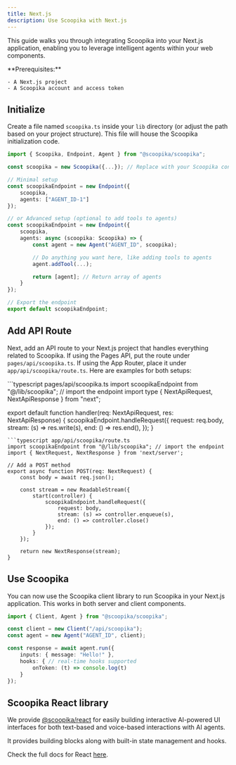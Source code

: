 ```yaml
---
title: Next.js
description: Use Scoopika with Next.js
---
```


This guide walks you through integrating Scoopika into your Next.js application, 
enabling you to leverage intelligent agents within your web components.

<Check>
	**Prerequisites:** 

	- A Next.js project
	- A Scoopika account and access token
</Check>

## Initialize

Create a file named `scoopika.ts` inside your `lib` directory 
(or adjust the path based on your project structure). 
This file will house the Scoopika initialization code.

```typescript lib/scoopika.ts
import { Scoopika, Endpoint, Agent } from "@scoopika/scoopika";

const scoopika = new Scoopika({...}); // Replace with your Scoopika config

// Minimal setup
const scoopikaEndpoint = new Endpoint({
	scoopika,
	agents: ["AGENT_ID-1"]
});

// or Advanced setup (optional to add tools to agents)
const scoopikaEndpoint = new Endpoint({
	scoopika,
	agents: async (scoopika: Scoopika) => {
		const agent = new Agent("AGENT_ID", scoopika);

		// Do anything you want here, like adding tools to agents
		agent.addTool(...);

		return [agent]; // Return array of agents
	}
});

// Export the endpoint
export default scoopikaEndpoint;
```

## Add API Route

Next, add an API route to your Next.js project that handles everything related to Scoopika. 
If using the Pages API, put the route under `pages/api/scoopika.ts`. 
If using the App Router, place it under `app/api/scoopika/route.ts`. Here are examples for both setups:

<CodeGroup>
```typescript pages/api/scoopika.ts
import scoopikaEndpoint from "@/lib/scoopika"; // import the endpoint
import type { NextApiRequest, NextApiResponse } from "next";

export default function handler(req: NextApiRequest, res: NextApiResponse) {
	scoopikaEndpoint.handleRequest({
		request: req.body,
	    stream: (s) => res.write(s),
		end: () => res.end(),
	});
}
```
```typescript app/api/scoopika/route.ts
import scoopikaEndpoint from "@/lib/scoopika"; // import the endpoint
import { NextRequest, NextResponse } from 'next/server';

// Add a POST method
export async function POST(req: NextRequest) {
	const body = await req.json();

	const stream = new ReadableStream({
		start(controller) {
			scoopikaEndpoint.handleRequest({
				request: body,
			    stream: (s) => controller.enqueue(s),
				end: () => controller.close()
			});
		}
	});

	return new NextResponse(stream);
}
```
</CodeGroup>

## Use Scoopika

You can now use the Scoopika client library to run Scoopika in your Next.js application. 
This works in both server and client components.

```typescript
import { Client, Agent } from "@scoopika/scoopika";

const client = new Client("/api/scoopika");
const agent = new Agent("AGENT_ID", client);

const response = await agent.run({
	inputs: { message: "Hello!" },
	hooks: { // real-time hooks supported
		onToken: (t) => console.log(t)
	}
});
```

## Scoopika React library

We provide [@scoopika/react](/packages/ts/react) for easily building interactive
AI-powered UI interfaces for both text-based and voice-based interactions with AI agents.

It provides building blocks along with built-in state management and hooks.

Check the full docs for React [here](/packages/ts/react).
